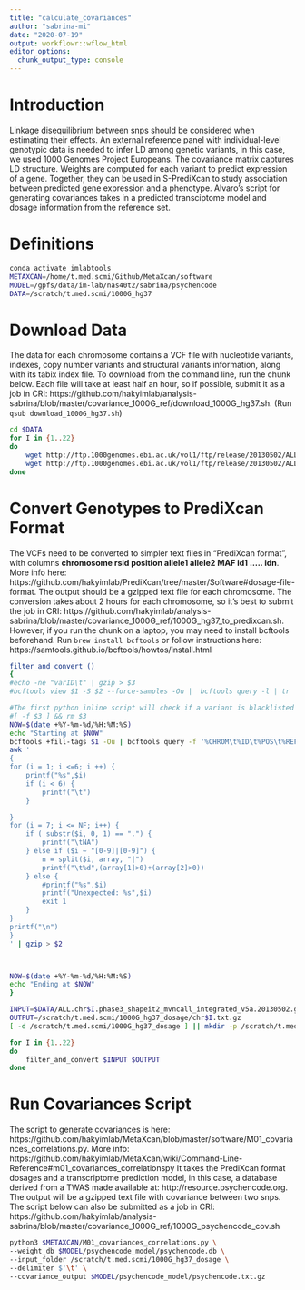 ```yaml
---
title: "calculate_covariances"
author: "sabrina-mi"
date: "2020-07-19"
output: workflowr::wflow_html
editor_options:
  chunk_output_type: console
---
```


# Introduction

Linkage disequilibrium between snps should be considered when estimating their effects. An external reference panel with individual-level genotypic data is needed to infer LD among genetic variants, in this case, we used 1000 Genomes Project Europeans. The covariance matrix captures LD structure. Weights are computed for each variant to predict expression of a gene. Together, they can be used in S-PrediXcan to study association between predicted gene expression and a phenotype. Alvaro's script for generating covariances takes in a predicted transciptome model and dosage information from the reference set.

# Definitions
```bash
conda activate imlabtools
METAXCAN=/home/t.med.scmi/Github/MetaXcan/software
MODEL=/gpfs/data/im-lab/nas40t2/sabrina/psychencode
DATA=/scratch/t.med.scmi/1000G_hg37
```

# Download Data

The data for each chromosome contains a VCF file with nucleotide variants, indexes, copy number variants and structural variants information, along with its tabix index file. To download from the command line, run the chunk below. Each file will take at least half an hour, so if possible, submit it as a job in CRI: https://github.com/hakyimlab/analysis-sabrina/blob/master/covariance_1000G_ref/download_1000G_hg37.sh. (Run `qsub download_1000G_hg37.sh`)
```bash
cd $DATA
for I in {1..22}
do
    wget http://ftp.1000genomes.ebi.ac.uk/vol1/ftp/release/20130502/ALL.chr$I.phase3_shapeit2_mvncall_integrated_v5a.20130502.genotypes.vcf.gz
    wget http://ftp.1000genomes.ebi.ac.uk/vol1/ftp/release/20130502/ALL.chr$I.phase3_shapeit2_mvncall_integrated_v5a.20130502.genotypes.vcf.gz.tbi
done
```


# Convert Genotypes to PrediXcan Format
The VCFs need to be converted to simpler text files in "PrediXcan format", with columns **chromosome rsid position allele1 allele2 MAF id1 ..... idn**. More info here: https://github.com/hakyimlab/PrediXcan/tree/master/Software#dosage-file-format. 
The output should be a gzipped text file for each chromosome. The conversion takes about 2 hours for each chromosome, so it's best to submit the job in CRI: https://github.com/hakyimlab/analysis-sabrina/blob/master/covariance_1000G_ref/1000G_hg37_to_predixcan.sh. However, if you run the chunk on a laptop, you may need to install bcftools beforehand. Run `brew install bcftools` or follow instructions here: https://samtools.github.io/bcftools/howtos/install.html

```bash
filter_and_convert ()
{
#echo -ne "varID\t" | gzip > $3
#bcftools view $1 -S $2 --force-samples -Ou |  bcftools query -l | tr '\n' '\t' | sed 's/\t$/\n/' | gzip >> $3

#The first python inline script will check if a variant is blacklisted
#[ -f $3 ] && rm $3
NOW=$(date +%Y-%m-%d/%H:%M:%S)
echo "Starting at $NOW"
bcftools +fill-tags $1 -Ou | bcftools query -f '%CHROM\t%ID\t%POS\t%REF\t%ALT\t%MAF[\t%GT]\n' | \
awk '
{
for (i = 1; i <=6; i ++) {
    printf("%s",$i)
    if (i < 6) {
        printf("\t")
    }

}
for (i = 7; i <= NF; i++) {
    if ( substr($i, 0, 1) == ".") {
        printf("\tNA")
    } else if ($i ~ "[0-9]|[0-9]") {
        n = split($i, array, "|")
        printf("\t%d",(array[1]>0)+(array[2]>0))
    } else {
        #printf("%s",$i)
        printf("Unexpected: %s",$i)
        exit 1
    }
}
printf("\n")
}
' | gzip > $2



NOW=$(date +%Y-%m-%d/%H:%M:%S)
echo "Ending at $NOW"
}

INPUT=$DATA/ALL.chr$I.phase3_shapeit2_mvncall_integrated_v5a.20130502.genotypes.vcf.gz
OUTPUT=/scratch/t.med.scmi/1000G_hg37_dosage/chr$I.txt.gz
[ -d /scratch/t.med.scmi/1000G_hg37_dosage ] || mkdir -p /scratch/t.med.scmi/1000G_hg37_dosage

for I in {1..22}
do
    filter_and_convert $INPUT $OUTPUT
done

```

# Run Covariances Script
The script to generate covariances is here: https://github.com/hakyimlab/MetaXcan/blob/master/software/M01_covariances_correlations.py. More info: https://github.com/hakyimlab/MetaXcan/wiki/Command-Line-Reference#m01_covariances_correlationspy
It takes the PrediXcan format dosages and a transcriptome prediction model, in this case, a database derived from a TWAS made available at: http://resource.psychencode.org. The output will be a gzipped text file with covariance between two snps. The script below can also be submitted as a job in CRI: 
https://github.com/hakyimlab/analysis-sabrina/blob/master/covariance_1000G_ref/1000G_psychencode_cov.sh

```bash
python3 $METAXCAN/M01_covariances_correlations.py \
--weight_db $MODEL/psychencode_model/psychencode.db \
--input_folder /scratch/t.med.scmi/1000G_hg37_dosage \
--delimiter $'\t' \
--covariance_output $MODEL/psychencode_model/psychencode.txt.gz
```

